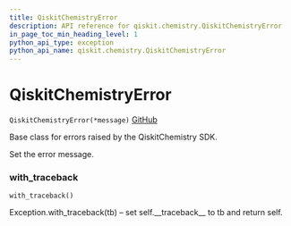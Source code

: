 ```yaml
---
title: QiskitChemistryError
description: API reference for qiskit.chemistry.QiskitChemistryError
in_page_toc_min_heading_level: 1
python_api_type: exception
python_api_name: qiskit.chemistry.QiskitChemistryError
---
```


# QiskitChemistryError

<span id="qiskit.chemistry.QiskitChemistryError" />

`QiskitChemistryError(*message)` [GitHub](https://github.com/qiskit-community/qiskit-aqua/tree/stable/0.7/qiskit/chemistry/qiskit_chemistry_error.py "view source code")

Base class for errors raised by the QiskitChemistry SDK.

Set the error message.

### with\_traceback

<span id="qiskit.chemistry.QiskitChemistryError.with_traceback" />

`with_traceback()`

Exception.with\_traceback(tb) – set self.\_\_traceback\_\_ to tb and return self.

